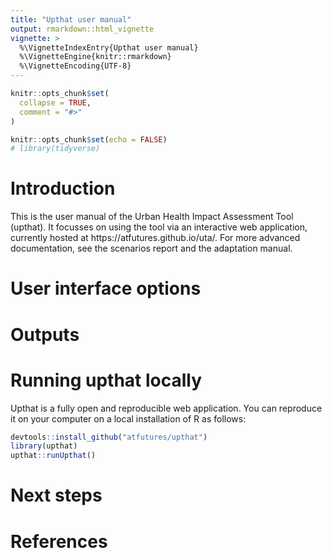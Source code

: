 ```yaml
---
title: "Upthat user manual"
output: rmarkdown::html_vignette
vignette: >
  %\VignetteIndexEntry{Upthat user manual}
  %\VignetteEngine{knitr::rmarkdown}
  %\VignetteEncoding{UTF-8}
---
```


```r
knitr::opts_chunk$set(
  collapse = TRUE,
  comment = "#>"
)
```

```r
knitr::opts_chunk$set(echo = FALSE)
# library(tidyverse)
```

# Introduction

This is the user manual of the Urban Health Impact Assessment Tool (upthat).
It focusses on using the tool via an interactive web application, currently hosted at https://atfutures.github.io/uta/.
For more advanced documentation, see the scenarios report and the adaptation manual.

# User interface options

# Outputs

# Running upthat locally

Upthat is a fully open and reproducible web application.
You can reproduce it on your computer on a local installation of R as follows:

```r
devtools::install_github("atfutures/upthat")
library(upthat)
upthat::runUpthat()
```

# Next steps



# References
